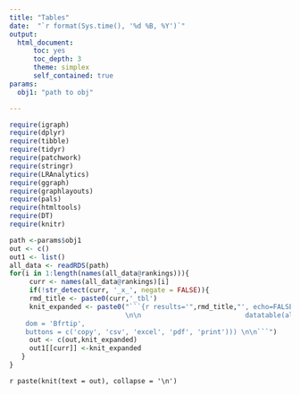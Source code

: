 ```yaml
---
title: "Tables"
date:  "`r format(Sys.time(), '%d %B, %Y')`"
output:
  html_document:
      toc: yes
      toc_depth: 3
      theme: simplex
      self_contained: true
params:
  obj1: "path to obj"

---
```


```r
require(igraph)
require(dplyr)
require(tibble)
require(tidyr)
require(patchwork)
require(stringr)
require(LRAnalytics)
require(ggraph)
require(graphlayouts)
require(pals)
require(htmltools)
require(DT)
require(knitr)
```



```r
path <-params$obj1
out <- c()
out1 <- list()
all_data <- readRDS(path)
for(i in 1:length(names(all_data@rankings))){
     curr <- names(all_data@rankings)[i]
     if(!str_detect(curr, '_x_', negate = FALSE)){
     rmd_title <- paste0(curr,'_tbl')
     knit_expanded <- paste0("```{r results='",rmd_title,"', echo=FALSE}
                             \n\n                          datatable(all_data@rankings[['",curr,"']],caption='",curr,"', extensions = 'Buttons', options = list(
    dom = 'Bfrtip',
    buttons = c('copy', 'csv', 'excel', 'pdf', 'print'))) \n\n```")
     out <- c(out,knit_expanded)
     out1[[curr]] <-knit_expanded
   }  
}

```

`r paste(knit(text = out), collapse = '\n')`
